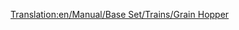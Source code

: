 [[Translation:en/Manual/Base Set/Trains/Grain Hopper]]
{{hu/Navbox Vagonok}}
{{hu/Vagonok|Name=Gabonaszállító vagon
|Picture=[[File:en/Grainhopper.png]]
|NormalCost=£1,066 ($2,132)
|NormalWeight=19 / 49 t
|NormalCapacity=30 tonna gabona
|MonoCost="
|MonoWeight=19 / 54 t
|MonoCapacity=35 tonna gabona
|MagCost="
|MagWeight=19 / 56 t
|MagCapacity=37 tonna gabona
|Description=Rakományai:
* [[hu/Manual/Éghajlatok#Mérsékelt|Mérsékelt]] éghajlaton: [[hu/Manual/Base Set/Cargos/Búza|búza]]
* [[hu/Manual/Éghajlatok#SzubarktikusSzubarktikus|Szubarktikus]] éghajlaton: [[hu/Manual/Base Set/Cargos/Sarki búza|búza]]
* [[hu/Manual/Éghajlatok#Szubtrópusi|Szubtrópusi]] éghajlaton: [[hu/Manual/Base Set/Cargos/Kukorica|kukorica]]
A gabonát és az állatot szállító vagonok kapacitása eltérő. Ha vegyes vonatokat indítasz a farmról, érdemes ezt szem előtt tartanod.

}}